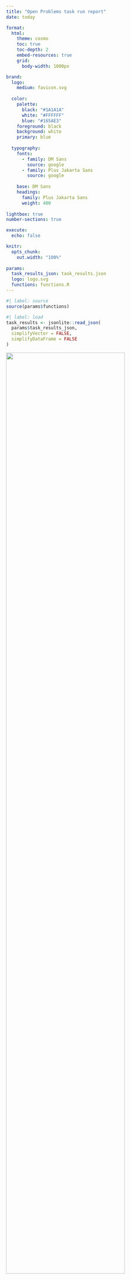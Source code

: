 ```yaml
---
title: "Open Problems task run report"
date: today

format:
  html:
    theme: cosmo
    toc: true
    toc-depth: 2
    embed-resources: true
    grid:
      body-width: 1000px

brand:
  logo:
    medium: favicon.svg
  
  color:
    palette:
      black: "#1A1A1A"
      white: "#FFFFFF"
      blue: "#165AE3"
    foreground: black
    background: white
    primary: blue
  
  typography:
    fonts:
      - family: DM Sans
        source: google
      - family: Plus Jakarta Sans
        source: google
  
    base: DM Sans
    headings:
      family: Plus Jakarta Sans
      weight: 400
  
lightbox: true
number-sections: true

execute:
  echo: false

knitr:
  opts_chunk:
    out.width: "100%"
    
params:
  task_results_json: task_results.json
  logo: logo.svg
  functions: functions.R
---
```


```r
#| label: source
source(params$functions)
```

```r
#| label: load
task_results <- jsonlite::read_json(
  params$task_results_json,
  simplifyVector = FALSE,
  simplifyDataFrame = FALSE
)
```

![](`r params$logo`){fig-align="center" width=80%}

# Introduction

This report displays and summarizes the output from an Open Problems task run.
You can use it to check the results before they are uploaded to the Open Problems website.

Please pay particular attention to **@sec-normalization Normalization** and **@sec-quality-control Quality control** to see if there are any issues with the task run.

::: {.callout-caution}
The results in this report are preliminary and may be slightly different to what
are displayed in the final version on the Open Problems website
:::

# Task information

::: {.callout-note}
This section displays the task information as provided in the task `_viash.yaml` file
:::

```r
#| label: task-info
task_info <- task_results$task_info
```

## Summary

**Task:** `r task_info$label`

`r task_info$summary`

```r
#| label: task-repo_str
task_repo_str <- stringr::str_remove(task_info$repository, "https://github.com/")
```

**Repository:** [``r task_repo_str``](`r task_info$repository`)

**License:** `r task_info$license`

```r
#| label: task-info-version
task_version <- task_info$version
task_prerelease <- ifelse(task_info$is_prerelease, "(Pre-release)", "")
```

**Version:** ``r task_version`` `r task_prerelease`

`r if(!is.null(task_info$commit)) paste0("**Commit:** \x60", task_info$commit, "\x60")`

## Description

`r task_info$description`

## Authors

```r
#| label: task-authors
task_authors <- purrr::map_dfr(task_info$authors, function(.author) {
  other_info <- purrr::map_chr(names(.author$info), \(.info) {
    paste(.info, toString(.author$info[[.info]]), sep = ": ")
  }) |>
    paste(collapse = ", ")
  
  data.frame(
    name = .author$name,
    github = .author$github,
    orcid = .author$orcid,
    info = other_info
  )
})

colnames(task_authors) <- stringr::str_to_sentence(colnames(task_authors))
reactable::reactable(
  task_authors,
  columns = list(
    Github = reactable::colDef(
      name = "GitHub",
      cell = function(value, index, column) {
        paste0("<a href='https://github.com/", value, "'>", value, "</a>")
      },
      style = list("font-family" = "monospace"),
      html = TRUE
    ),
    Orcid = reactable::colDef(
      name = "ORCiD",
      cell = function(value, index, column) {
        paste0("<a href='https://orcid.org/", value, "'>", value, "</a>")
      },
      html = TRUE
    )
  ),
  striped = TRUE
)
```

## References

```r
#| label: task-references
get_references_table(task_info$references)
```

# Dataset information

::: {.callout-note}
This section displays the dataset information as provided in the dataset `config.vsh.yaml` files.

Expand each row of the table for more details.
:::

```r
#| label: dataset-info
dataset_info <- task_results$dataset_info

dataset_summary <- purrr::map_dfr(dataset_info, function(.dataset) {
  data.frame(
    dataset = .dataset$name,
    label = .dataset$label,
    summary = .dataset$summary
  )
})

dataset_details <- purrr::map_dfr(dataset_info, function(.dataset) {
  data.frame(
    description = .dataset$description,
    modalities = paste(.dataset$modalities, collapse = ", "),
    organisms = paste(.dataset$organisms, collapse = ", "),
    file_size_mb = .dataset$file_size_mb,
    commit = .dataset$commit,
    source_url = .dataset$source_url,
    common_dataset_names = paste(.dataset$common_dataset_names, collapse = ", "),
    date_created = .dataset$date_created
  )
})

detail_columns <- c("modalities","organisms", "file_size_mb")
source_columns <- c("commit", "source_url", "common_dataset_names", "date_created")

reactable::reactable(
  dataset_summary,
  columns = list(
    dataset = reactable::colDef(
      name = "Dataset",
      style = list("font-family" = "monospace"),
      html = TRUE
    ),
    label = reactable::colDef(name = "Label"),
    summary = reactable::colDef(name = "Summary")
  ),
  
  details = function(index, column) {
    description_table <- get_description_table(
      dataset_details[index, c("description"), drop = FALSE]
    )
    
    details_table <- reactable::reactable(
      dataset_details[index, detail_columns],
      columns = list(
        modalities = reactable::colDef(name = "Modalities"),
        organisms = reactable::colDef(name = "Organisms"),
        file_size_mb = reactable::colDef(
          name = "File size (MB)",
          format = reactable::colFormat(digits = 2)
        )
      ),
      sortable = FALSE
    )
    
    source_table <- reactable::reactable(
      dataset_details[index, source_columns],
      columns = list(
        commit = reactable::colDef(
          name = "Commit",
          style = list("font-family" = "monospace")
        ),
        source_url = reactable::colDef(
          name = "Source URL",
          cell = format_html_link,
          html = TRUE
        ),
        common_dataset_names = reactable::colDef(name = "Common datasets"),
        date_created = reactable::colDef(name = "Date created")
      ),
      sortable = FALSE
    )
    
    references_table <- get_references_table(dataset_info[[index]]$references)
    
    htmltools::div(
      style = "padding: 1rem",
      description_table,
      details_table,
      source_table,
      references_table
    )
  },
  
  highlight = TRUE,
  striped = TRUE,
  pagination = FALSE,
  
  rowStyle = reactable::JS(
    "function(rowInfo) {
      if (rowInfo.level == 0) { // corresponds to row group
        return { 
          borderLeft: '2px solid #104E8B',
          fontWeight: 400
        }
      } 
    }"
  )
)
```

# Method information

::: {.callout-note}
This section displays the method information as provided in the method `config.vsh.yaml` files.

Expand each row of the table for more details.
:::

```r
#| label: method-info
method_info <- task_results$method_info

method_summary <- purrr::map_dfr(method_info, function(.method) {
  data.frame(
    method = .method$name,
    label = .method$label,
    type = .method$type,
    summary = .method$summary
  )
})

method_details <- purrr::map_dfr(method_info, function(.method) {
  method_data <- purrr::map(.method, \(.x) {ifelse(is.null(.x), "", .x)})
  
  data.frame(
    description = method_data$description,
    commit = method_data$commit,
    version = method_data$version,
    link_code = method_data$link_code,
    link_documentation = method_data$link_documentation,
    link_implementation = method_data$link_implementation,
    link_container_image = method_data$link_container_image
  )
})

source_columns <- c(
  "Commit" = "commit",
  "Version" = "version"
)

link_columns <- c(
  "Code" = "link_code",
  "Documentation" = "link_documentation",
  "Implementation" = "link_implementation",
  "Image" = "link_container_image"
)

reactable::reactable(
  method_summary,
  columns = list(
    method = reactable::colDef(
      name = "Method",
      style = list("font-family" = "monospace"),
      html = TRUE
    ),
    label = reactable::colDef(name = "Label"),
    type = reactable::colDef(
      name = "Type",
      cell = function(value) {
        value |>
          stringr::str_replace_all("_", " ") |>
          stringr::str_to_sentence()
      },
    ),
    summary = reactable::colDef(name = "Summary")
  ),
  
  details = function(index, column) {
    description_table <- get_description_table(
      method_details[index, c("description"), drop = FALSE]
    )
    
    source_table <- get_source_table(method_details[index, ], source_columns)
    
    links_table <- get_links_table(method_details[index, ], link_columns)
    
    additional_table <- get_additional_info_table(
      method_info[[index]]$additional_info
    )
    
    references_table <- get_references_table(method_info[[index]]$references)

    htmltools::div(
      style = "padding: 1rem",
      description_table,
      source_table,
      links_table,
      additional_table,
      references_table
    )
  },
  
  highlight = TRUE,
  striped = TRUE,
  pagination = FALSE,
  
  rowStyle = reactable::JS(
    "function(rowInfo) {
      if (rowInfo.level == 0) { // corresponds to row group
        return { 
          borderLeft: '2px solid #104E8B',
          fontWeight: 400
        }
      } 
    }"
  )
)
```

# Metric information

::: {.callout-note}
This section displays the metric information as provided in the metric `config.vsh.yaml` files.

Expand each row of the table for more details.
:::

```r
#| label: metric-info
metric_info <- task_results$metric_info

metric_summary <- purrr::map_dfr(metric_info, function(.metric) {
  data.frame(
    metric = .metric$name,
    label = .metric$label,
    summary = .metric$summary
  )
})

metric_details <- purrr::map_dfr(metric_info, function(.metric) {
  metric_data <- purrr::map(.metric, \(.x) {ifelse(is.null(.x), "", .x)})
  
  data.frame(
    description = metric_data$description,
    component_name = metric_data$component_name,
    commit = metric_data$commit,
    version = metric_data$version,
    maximize = metric_data$maximize,
    link_implementation = metric_data$link_implementation,
    link_container_image = metric_data$link_container_image
  )
})

source_columns <- c(
  "Component" = "component_name",
  "Commit" = "commit",
  "Version" = "version",
  "Maximize?" = "maximize"
)
link_columns <- c(
  "Implementation" = "link_implementation",
  "Image" = "link_container_image"
)

reactable::reactable(
  metric_summary,
  columns = list(
    metric = reactable::colDef(
      name = "Metric",
      style = list("font-family" = "monospace"),
      html = TRUE
    ),
    label = reactable::colDef(name = "Label"),
    summary = reactable::colDef(name = "Summary")
  ),
  
  details = function(index, column) {
    description_table <- get_description_table(
      metric_details[index, c("description"), drop = FALSE]
    )
    
    source_table <- get_source_table(metric_details[index, ], source_columns)
    
    links_table <- get_links_table(metric_details[index, ], link_columns)
    
    additional_table <- get_additional_info_table(
      metric_info[[index]]$additional_info
    )
    
    references_table <- get_references_table(metric_info[[index]]$references)

    htmltools::div(
      style = "padding: 1rem",
      description_table,
      source_table,
      links_table,
      additional_table,
      references_table
    )
  },
  
  highlight = TRUE,
  striped = TRUE,
  pagination = FALSE,
  
  rowStyle = reactable::JS(
    "function(rowInfo) {
      if (rowInfo.level == 0) { // corresponds to row group
        return { 
          borderLeft: '2px solid #104E8B',
          fontWeight: 400
        }
      } 
    }"
  )
)
```

# Normalization {#sec-normalization}

::: {.callout-note}
This section displays the normalization information for each metric.
The scores for control methods are used to create a control range and scale the scores from other methods.
Points outside the control range indicate that a metric is lacking an appropriate control method.

Click the tabs to see the plots for each metric.
:::

```r
dataset_names <- purrr::map_chr(dataset_info, "name")
method_names <- purrr::map_chr(method_info, "name")
metric_names <- purrr::map_chr(metric_info, "name")

dataset_details <- purrr::map_dfr(dataset_info, function(.dataset) {
  data.frame(
    dataset = .dataset$name,
    dataset_label = .dataset$label
  )
}) |>
  dplyr::arrange(dataset)

method_details <- purrr::map_dfr(method_info, function(.method) {
  data.frame(
    method = .method$name,
    method_label = .method$label,
    method_type = .method$type
  )
}) |>
  dplyr::arrange(method)

metric_details <- purrr::map_dfr(metric_info, function(.metric) {
  data.frame(
    metric = .metric$name,
    metric_label = .metric$label
  )
}) |>
  dplyr::arrange(metric)

scores <- purrr::map_dfr(task_results$results, function(.result) {
  if (!.result$succeeded) {
    return(NULL)
  }
  
  data.frame(
    dataset = .result$dataset_name,
    method = .result$method,
    metric = unlist(.result$metric_names),
    value = unlist(.result$metric_values)
  )
})
  
control_ranges <- scores |>
  dplyr::left_join(method_details, by = "method") |>
  dplyr::filter(method_type == "control_method") |>
  dplyr::group_by(dataset, metric) |>
  dplyr::summarise(
    control_min = min(value, na.rm = TRUE),
    control_max = max(value, na.rm = TRUE),
    .groups = "drop"
  )

scaled_scores <- scores |>
  dplyr::left_join(control_ranges, by = c("dataset", "metric")) |>
  dplyr::mutate(
    scaled_value = (value - control_min) / (control_max - control_min)
  )
  
complete_scores <- tidyr::expand_grid(
  dataset = dataset_names,
  method = method_names,
  metric = metric_names
) |>
  dplyr::left_join(dataset_details, by = "dataset") |>
  dplyr::relocate(method, metric, .after = dplyr::last_col()) |>
  dplyr::left_join(method_details, by = "method") |>
  dplyr::relocate(metric, .after = dplyr::last_col()) |>
  dplyr::left_join(metric_details, by = "metric") |>
  dplyr::left_join(scaled_scores, by = c("dataset", "method", "metric")) |>
  tidyr::replace_na(list(scaled_value = 0)) |>
  dplyr::arrange(dataset, method, metric)
```

::: {.panel-tabset}

```r
#| label: normalization-plots
#| results: hide
fig_height <- 0.8 * length(metric_names) + 1

src_list <- purrr::map(metric_names, function(.metric) {
  metric_label <- metric_details$metric_label[metric_details$metric == .metric]
  
  src <- c(
    "## <<metric_label>> {.unnumbered .unlisted}",
    "",
    "```{r normalization-plot-<<.metric>>, fig.height=<<fig_height>>}",
    "plot_scaling(complete_scores, '<<.metric>>', method_details, metric_details)",
    "```",
    ""
  )
  knitr::knit_expand(text = src, delim = c("<<", ">>"))
})

out <- knitr::knit_child(text = unlist(src_list), options = list(cache = FALSE))
```

`r out`

:::

# Quality control {#sec-quality-control}

::: {.callout-note}
This section displays quality control information about the task run.

Click on the tabs to see each category of quality control checks and expand the rows to see more information.
:::

```r
#| label: quality-control
quality_control <- task_results$quality_control |>
  purrr::map_dfr(as.data.frame) |>
  dplyr::filter(severity > 0)

qc_summary <- quality_control |>
  dplyr::group_by(category) |>
  dplyr::count(name = "failed") |>
  dplyr::ungroup() |>
  dplyr::mutate(
    category = factor(
      category,
      levels = c(
        "Task info",
        "Dataset info",
        "Method info",
        "Metric info",
        "Raw results",
        "Scaling" 
      )
    )
  ) |>
  tidyr::complete(category, fill = list(failed = 0))

reactable::reactable(
  qc_summary,
  columns = list(
    category = reactable::colDef(name = "Category"),
    failed = reactable::colDef(name = "Failed checks")
  ),
  
  sortable = FALSE,
  striped = TRUE,
)
```

::: {.panel-tabset}

## Task information {.unnumbered .unlisted}

```r
#| label: quality-control-task
quality_control |>
  dplyr::filter(category == "Task info") |>
  dplyr::select(-category) |>
  get_qc_table()
```

## Dataset information {.unnumbered .unlisted}

```r
#| label: quality-control-datasets
quality_control |>
  dplyr::filter(category == "Dataset info") |>
  dplyr::select(-category) |>
  get_qc_table()
```

## Method information {.unnumbered .unlisted}

```r
#| label: quality-control-methods
quality_control |>
  dplyr::filter(category == "Method info") |>
  dplyr::select(-category) |>
  get_qc_table()
```

## Metric information {.unnumbered .unlisted}

```r
#| label: quality-control-metrics
quality_control |>
  dplyr::filter(category == "Metric info") |>
  dplyr::select(-category) |>
  get_qc_table()
```

## Raw results {.unnumbered .unlisted}

```r
#| label: quality-control-results
quality_control |>
  dplyr::filter(category == "Raw results") |>
  dplyr::select(-category) |>
  get_qc_table()
```

## Scaling {.unnumbered .unlisted}

```r
#| label: quality-control-scaling
quality_control |>
  dplyr::filter(category == "Scaling") |>
  dplyr::select(-category) |>
  get_qc_table()
```

:::

# Results

```r
#| label: results
mean_scores <- complete_scores |>
  dplyr::group_by(dataset, method) |>
  dplyr::summarise(
    mean_score = aggregate_scores(scaled_value),
    .groups = "drop"
  )

dataset_scores <- complete_scores |>
  dplyr::select(dataset, method, metric, scaled_value) |>
  tidyr::pivot_wider(
    names_from = metric,
    values_from = scaled_value
  ) |>
  dplyr::left_join(mean_scores, by = c("dataset", "method"))

overall_scores <- dataset_scores |>
  dplyr::group_by(method) |>
  dplyr::summarise(
    dataset = "overall",
    dplyr::across(
      tidyselect::where(is.numeric),
      aggregate_scores
    ),
    .groups = "drop"
  )

exit_names <- c(
  "Memory limit exceeded",
  "Time limit exceeded",
  "Execution error",
  "Unknown error",
  "Not applicable",
  "No error"
)

exit_codes <- purrr::map_dfr(task_results$results, function(.result) {
  data.frame(
    dataset = .result$dataset_name,
    method = .result$method
  )
}) |>
  dplyr::mutate(
    exit_codes = purrr::map(task_results$results, "run_exit_code")
  ) |>
  dplyr::mutate(
    exit_codes = purrr::map(exit_codes, \(.codes) {
      if (length(.codes) == 0) {
        0
      } else {
        .codes
      }
    })
  ) |>
  dplyr::group_by(method) |>
  dplyr::summarise(
    exit_codes = list(unlist(exit_codes)),
    .groups = "drop"
  ) |>
  dplyr::mutate(
    all_codes = purrr::map_chr(exit_codes, function(.codes) {
      paste(.codes, collapse = ", ")
    }),
    pct_oom = purrr::map_dbl(exit_codes, function(.codes) {
      mean(.codes == 137)
    }),
    pct_timeout = purrr::map_dbl(exit_codes, function(.codes) {
      mean(.codes == 143)
    }),
    pct_error = purrr::map_dbl(exit_codes, function(.codes) {
      mean(.codes > 0 & .codes != 137 & .codes != 143 & .codes != 99)
    }),
    pct_unknown = purrr::map_dbl(exit_codes, function(.codes) {
      mean(.codes < 0)
    }),
    pct_na = purrr::map_dbl(exit_codes, function(.codes) {
      mean(.codes == 99)
    }),
    pct_ok = purrr::map_dbl(exit_codes, function(.codes) {
      mean(.codes == 0)
    }),
  ) |>
  tidyr::nest(exit_summary = tidyselect::starts_with("pct")) |>
  dplyr::mutate(exit_summary = purrr::map(exit_summary, \(.summary) {
    exit_vec <- unlist(as.vector(.summary))
    names(exit_vec) <- exit_names
    
    exit_vec
  }))

resources <- purrr::map_dfr(task_results$results, function(.result) {
  data.frame(
    dataset = .result$dataset_name,
    method = .result$method
  )
}) |>
  dplyr::mutate(
    run_duration_secs = purrr::map(task_results$results, "run_duration_secs"),
    run_cpu_pct = purrr::map(task_results$results, "run_cpu_pct"),
    run_peak_memory_mb = purrr::map(task_results$results, "run_peak_memory_mb"),
    run_disk_read_mb = purrr::map(task_results$results, "run_disk_read_mb"),
    run_disk_write_mb = purrr::map(task_results$results, "run_disk_write_mb")
  ) |>
  # Summarise per task
  dplyr::mutate(
    run_cpu_pct = purrr::map_dbl(run_cpu_pct, function(.values) {
      if (length(.values) == 0) {
        return(NA_real_)
      }
      
      mean(unlist(.values), na.rm = TRUE)
    }),
    run_peak_memory_mb = purrr::map_dbl(run_peak_memory_mb, function(.values) {
      if (length(.values) == 0) {
        return(NA_real_)
      }
      
      max(unlist(.values), na.rm = TRUE)
    }),
    run_disk_read_mb = purrr::map_dbl(run_disk_read_mb, function(.values) {
      if (length(.values) == 0) {
        return(NA_real_)
      }
      
      sum(unlist(.values), na.rm = TRUE)
    }),
    run_disk_write_mb = purrr::map_dbl(run_disk_write_mb, function(.values) {
      if (length(.values) == 0) {
        return(NA_real_)
      }
      
      sum(unlist(.values), na.rm = TRUE)
    }),
    run_duration_secs = purrr::map_dbl(run_duration_secs, function(.values) {
      if (length(.values) == 0) {
        return(NA_real_)
      }
      
      sum(unlist(.values), na.rm = TRUE)
    })
  ) |>
  # Summarise by method
  dplyr::group_by(method) |>
  dplyr::summarise(
    mean_cpu_pct = mean(run_cpu_pct, na.rm = TRUE),
    mean_peak_memory_mb = mean(run_peak_memory_mb, na.rm = TRUE),
    mean_disk_read_mb = mean(run_disk_read_mb, na.rm = TRUE),
    mean_disk_write_mb = mean(run_disk_write_mb, na.rm = TRUE),
    mean_duration_secs = mean(run_duration_secs, na.rm = TRUE),
    .groups = "drop"
  ) |>
  dplyr::mutate(
    mean_peak_memory_mb_log = -log10(mean_peak_memory_mb),
    mean_peak_memory_label = paste0(" ", label_memory(mean_peak_memory_mb), " "),
    mean_disk_read_mb_log = -log10(mean_disk_read_mb),
    mean_disk_read_label = paste0(" ", label_memory(mean_disk_read_mb), " "),
    mean_disk_write_mb_log = -log10(mean_disk_write_mb),
    mean_disk_write_label = paste0(" ", label_memory(mean_disk_write_mb), " "),
    mean_duration_secs_log = -log10(mean_duration_secs),
    mean_duration_label = paste0(" ", label_time(mean_duration_secs), " ")
  )
```

## Summary figure

::: {.callout-note}
This is a static version of the main summary figure shown on the Open Problems website.

Click on the image to expand it.
:::

```r
#| label: results-figure
#| message: false
#| fig-width: 18
#| fig-height: 16
figure_data <- overall_scores |>
  dplyr::select(-dataset) |>
  dplyr::relocate(mean_score, .after = method) |>
  dplyr::left_join(
    dplyr::select(exit_codes, method, exit_summary),
    by = "method"
  ) |>
  dplyr::relocate(exit_summary, .after = mean_score) |>
  dplyr::left_join(
    mean_scores |>
      dplyr::arrange(dataset) |>
      tidyr::pivot_wider(names_from = "dataset", values_from = "mean_score"),
    by = "method"
  ) |>
  dplyr::relocate(
    tidyselect::all_of(dataset_details$dataset),
    .after = exit_summary
  ) |>
  dplyr::left_join(
    resources |>
      dplyr::select(
        method,
        mean_cpu_pct,
        mean_peak_memory_mb_log,
        mean_peak_memory_label,
        mean_disk_read_mb_log,
        mean_disk_read_label,
        mean_disk_write_mb_log,
        mean_disk_write_label,
        mean_duration_secs_log,
        mean_duration_label
      ),
    by = "method"
  ) |>
  # Resources are not 0-1 so need to be rescaled
  dplyr::mutate(
    mean_cpu_pct = scales::rescale(mean_cpu_pct),
    mean_peak_memory_mb_log = scales::rescale(mean_peak_memory_mb_log),
    mean_disk_read_mb_log = scales::rescale(mean_disk_read_mb_log),
    mean_disk_write_mb_log = scales::rescale(mean_disk_write_mb_log),
    mean_duration_secs_log = scales::rescale(mean_duration_secs_log)
  ) |>
  dplyr::arrange(dplyr::desc(mean_score)) |>
  dplyr::mutate(
    method = factor(
      method,
      levels = method_details$method,
      labels = method_details$method_label
    )
  ) |>
  dplyr::rename(id = method)

column_info <- tibble::tibble(
  id = colnames(figure_data),
  name = c(
    "Method",
    "Overall score",
    "Error reason",
    dataset_details$dataset_label,
    metric_details$metric_label,
    "% CPU",
    "Peak memory",
    "",
    "Disk read",
    "",
    "Disk write",
    "",
    "Duration",
    ""
  ),
  geom = c(
    "text",
    "bar",
    "pie",
    rep("funkyrect", length(dataset_names)),
    rep("funkyrect", length(metric_names)),
    c("funkyrect", rep(c("rect", "text"), 4))
  ),
  group = c(
    NA,
    "overall",
    "overall", 
    rep("datasets", length(dataset_names)),
    rep("metrics", length(metric_names)),
    rep("resources", 9)
  ),
  palette = c(
    NA,
    "overall_palette",
    "error_reason_palette",
    rep("datasets_palette", length(dataset_names)),
    rep("metrics_palette", length(metric_names)),
    "resources_palette", rep(c("resources_palette", "black"), 4)
  ),
  width = c(
    12,
    4,
    1,
    rep(1, length(dataset_names)),
    rep(1, length(metric_names)),
    rep(1, 9)
  ),
  overlay = c(
    FALSE,
    FALSE,
    FALSE,
    rep(FALSE, length(dataset_names)),
    rep(FALSE, length(metric_names)),
    FALSE, rep(c(FALSE, TRUE), 4)
  ),
  hjust = c(
    0,
    0,
    0.5,
    rep(0.5, length(dataset_names)),
    rep(0.5, length(metric_names)),
    rep(0.5, 9)
  )
)

column_groups <- tibble::tibble(
  group = c("overall", "datasets", "metrics", "resources"),
  category = c("Overall", "Datasets", "Metrics", "Resources"),
  palette = c("overall_palette", "datasets_palette", "metrics_palette", "resources_palette"),
)

palettes <- list(
  overall_palette = "Greys",
  error_reason_palette = c(
    "#8DD3C7",
    "#FFFFB3",
    "#BEBADA",
    "#fdb462",
    "#999999",
    "#FFFFFF"
  ),
  datasets_palette = "Blues",
  metrics_palette = "Reds",
  resources_palette = "YlOrBr",
  black = c("black", "black")
)
names(palettes$error_reason_palette) <- exit_names

legends <- list(
  list(
    geom = "funkyrect",
    title = "Score",
    colour = "white"
  ),
  list(
    palette = "overall_palette",
    enabled = FALSE
  ),
  list(
    palette = "error_reason_palette",
    geom = "pie",
    title = "",
    label_width = 5
  ),
  list(
    palette = "datasets_palette",
    enabled = FALSE
  ),
  list(
    palette = "metrics_palette",
    enabled = FALSE
  ),
  list(
    palette = "resources_palette",
    enabled = FALSE
  )
)

funkyheatmap::funky_heatmap(
  figure_data,
  column_info = column_info,
  column_groups = column_groups,
  palettes = palettes,
  legends = legends,
  scale_column = FALSE,
  position_args = funkyheatmap::position_arguments(
    col_space = 0.2,
    col_bigspace = 0.8,
    col_annot_offset = 6
  )
)
```

## Table

::: {.callout-note}
This table displays the scaled metric scores.
The "Overall" dataset gives the mean score across all of the actual datasets.

Sort and filter the table to check scores you are interested in.
:::

```r
#| label: results-table
table_data <- dataset_scores |>
  dplyr::bind_rows(overall_scores) |>
  dplyr::mutate(
    dataset = factor(
      dataset,
      levels = c("overall", dataset_details$dataset),
      labels = c("Overall", dataset_details$dataset_label)
    ),
    method = factor(
      method,
      levels = method_details$method,
      labels = method_details$method_label
    )
  ) |>
  dplyr::relocate(dataset, .after = method) |>
  dplyr::relocate(mean_score, .after = dataset) |>
  dplyr::arrange(dataset, method)

reactable::reactable(
  table_data,
  
  columns = c(
    list(
      method = reactable::colDef(
        name = "Method",
        sticky = "left"
      ),
      dataset = reactable::colDef(
        name = "Dataset",
        sticky = "left",
        style = list(borderRight = "2px solid #999"),
        headerStyle = list(borderRight = "2px solid #999")
      ),
      mean_score = reactable::colDef(
        name = "Mean score",
        format = reactable::colFormat(digits = 3)
      )
    ),
    purrr::map( metric_details$metric_label, 
      function(.metric_label) {
        reactable::colDef(
          name = .metric_label,
          format = reactable::colFormat(digits = 3)
        )
      }
    ) |>
      purrr::set_names(metric_details$metric)
  ),
  
  highlight = TRUE,
  striped = TRUE,
  defaultPageSize = 25,
  showPageSizeOptions = TRUE,
  filterable = TRUE,
  searchable = TRUE
)
```
